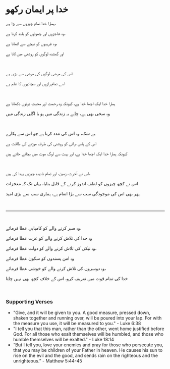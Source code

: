 # خدا پر ایمان رکھو

ہمارا خدا تمام چیزوں سے بڑا ہے،

وہ عاجزوں اور چھوٹوں کو بلند کرتا ہے،

وہ غریبوں کو نیچے سے اٹھاتا ہے،

اور گمشدہ لوگوں کو روشنی میں لاتا ہے

<br />

اس کی مرضی لوگوں کی مرضی سے بڑی ہے

اسے تمام رازوں اور سچائیوں کا علم ہے

<br />

ہمارا خدا ایک اچھا خدا ہے، کیونکہ وہ رحمت اور محبت دونوں دکھاتا ہے

وہ سخی بھی ہے، چاہے یہ زندگی میں ہو یا اگلی زندگی میں

<br />

بے شک، وہ اس کی مدد کرتا ہے جو اس سے پکارے

اس کے پاس برائی کو روشنی کی طرف موڑنے کی طاقت ہے

کیونکہ ہمارا خدا ایک اچھا خدا ہے، اور بہت سے لوگ موت میں بچائے جاتے ہیں

<p></p>

<br />

اس نے آخرت، زمین، اور تمام نادیدہ چیزیں پیدا کی ہیں،

اس نے کچھ چیزوں کو لطف اندوز کرنے کے قابل بنایا، یہاں تک کہ معجزات

پھر بھی اس کی موجودگی سب سے بڑا انعام ہے، ہماری سب سے بڑی امید

<p></p>

<br />

---

<br />

وہ صبر کرنے والے کو کامیابی عطا فرمائے،

وہ خدا کی تلاش کرنے والے کو عزت عطا فرمائے

وہ نیکی کی تلاش کرنے والے کو دولت عطا فرمائے،

وہ امن پسندوں کو سکون عطا فرمائے

وہ دوسروں کی تلاش کرنے والے کو خوشی عطا فرمائے،

خدا کی تمام قوت میں تعریف کرو، اس کے خلاف کچھ بھی نہیں چلتا

<br />

### Supporting Verses

- "Give, and it will be given to you. A good measure, pressed down, shaken together and running over, will be poured into your lap. For with the measure you use, it will be measured to you." - Luke 6:38
- "I tell you that this man, rather than the other, went home justified before God. For all those who exalt themselves will be humbled, and those who humble themselves will be exalted." - Luke 18:14
- “But I tell you, love your enemies and pray for those who persecute you, that you may be children of your Father in heaven. He causes his sun to rise on the evil and the good, and sends rain on the righteous and the unrighteous.” - Matthew 5:44-45